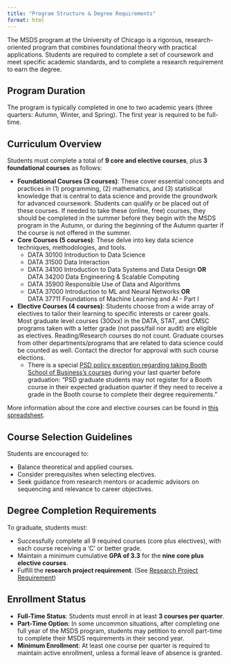```yaml
---
title: "Program Structure & Degree Requirements"
format: html
---
```


The MSDS program at the University of Chicago is a rigorous, research-oriented program that combines foundational theory with practical applications. Students are required to complete a set of coursework and meet specific academic standards, and to complete a research requirement to earn the degree.

## Program Duration

The program is typically completed in one to two academic years (three quarters: Autumn, Winter, and Spring). The first year is required to be full-time.

## Curriculum Overview

Students must complete a total of **9 core and elective courses**, plus **3 foundational courses** as follows:

- **Foundational Courses (3 courses)**: These cover essential concepts and practices in (1) programming, (2) mathematics, and (3) statistical knowledge that is central to data science and provide the groundwork for advanced coursework. Students can qualify or be placed out of these courses.  If needed to take these (online, free) courses, they should be completed in the summer before they begin with the MSDS program in the Autumn, or during the beginning of the Autumn quarter if the course is not offered in the summer.  
- **Core Courses (5 courses)**: These delve into key data science techniques, methodologies, and tools.
  * DATA 30100 Introduction to Data Science
  * DATA 31500 Data Interaction
  * DATA 34100 Introduction to Data Systems and Data Design **OR** \
  DATA 34200 Data Engineering & Scalable Computing
  * DATA 35900 Responsible Use of Data and Algorithms
  * DATA 37000 Introduction to ML and Neural Networks **OR** \
  DATA 37711 Foundations of Machine Learning and AI - Part I  
- **Elective Courses (4 courses)**: Students choose from a wide array of electives to tailor their learning to specific interests or career goals. Most graduate level courses (300xx) in the DATA, STAT, and CMSC programs taken with a letter grade (not pass/fail nor audit) are eligible as electives. Reading/Research courses do not count. Graduate courses from other departments/programs that are related to data science could be counted as well. Contact the director for approval with such course elections.  
  * There is a special [PSD policy exception regarding taking Booth School of Business's courses](https://physicalsciences.uchicago.edu/current-students/policies/#Registration) during your last quarter before graduation: "PSD graduate students may not register for a Booth course in their expected graduation quarter if they need to receive a grade in the Booth course to complete their degree requirements."  

More information about the core and elective courses can be found in [this spreadsheet](https://docs.google.com/spreadsheets/d/1eENLYWQYJPX6m-vww3kfE9AAozu4iQzfDXcJ5wpIg8w/edit?gid=1407004632#gid=1407004632).  

## Course Selection Guidelines

Students are encouraged to:  

- Balance theoretical and applied courses.
- Consider prerequisites when selecting electives.
- Seek guidance from research mentors or academic advisors on sequencing and relevance to career objectives.

## Degree Completion Requirements

To graduate, students must:  

- Successfully complete all 9 required courses (core plus electives), with each course receiving a 'C' or better grade. 
- Maintain a minimum cumulative **GPA of 3.3** for the **nine core plus elective courses**. 
- Fulfill the **research project requirement**. (See [Research Project Requirement](research.qmd)) 

## Enrollment Status

- **Full-Time Status**: Students must enroll in at least **3 courses per quarter**.
- **Part-Time Option**: In some uncommon situations, after completing one full year of the MSDS program, students may petition to enroll part-time to complete their MSDS requirements in their second year.
- **Minimum Enrollment**: At least one course per quarter is required to maintain active enrollment, unless a formal leave of absence is granted.
